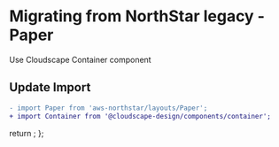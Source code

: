 
<Meta title="Migration/Paper" />

# Migrating from NorthStar legacy - Paper

Use <Link href='https://cloudscape.design/components/container' target='_blank'>Cloudscape Container component</Link>

## Update Import

```diff
- import Paper from 'aws-northstar/layouts/Paper';
+ import Container from '@cloudscape-design/components/container';
```

  return <SyntaxHighlighter/>;
};